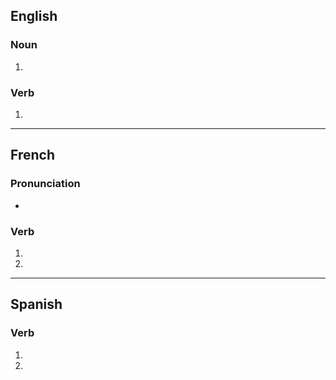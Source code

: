 {{also|anastomosés}}
==English==

===Noun===
{{head|en|noun form}}

# {{en-irregular plural of|ending=es|anastomosis}}

===Verb===
{{head|en|verb form}}

# {{en-third-person singular of|anastomose}}

----

==French==

===Pronunciation===
* {{homophones|fr|anastomose|anastomosent}}

===Verb===
{{head|fr|verb form}}

# {{inflection of|fr|anastomoser||2|s|pres|ind}}
# {{inflection of|fr|anastomoser||2|s|pres|sub}}

----

==Spanish==

===Verb===
{{head|es|verb form}}

# {{es-verb form of|mood=imperative|sense=negative|formal=n|person=2|number=s|ending=ar|anastomosarse}}
# {{es-verb form of|mood=subjunctive|tense=present|formal=n|person=2|number=s|ending=ar|anastomosarse}}